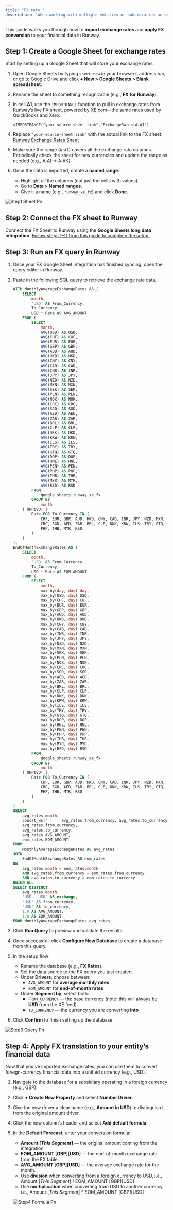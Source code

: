 ```yaml
---
title: "FX rate "
description: "When working with multiple entities or subsidiaries across different regions, you often need to consolidate financial data into a single reporting currency. Runway makes this possible by allowing you to convert values denominated in different currencies into one unified currency."
---
```


This guide walks you through how to **import exchange rates** and **apply FX conversion** to your financial data in Runway.

## Step 1: Create a Google Sheet for exchange rates

Start by setting up a Google Sheet that will store your exchange rates.

1. Open Google Sheets by typing `sheet.new` in your browser’s address bar, or go to Google Drive and click **\+ New \> Google Sheets \> Blank spreadsheet**.
2. Rename the sheet to something recognizable (e.g., **FX for Runway**).
3. In cell **A1**, use the `IMPORTRANGE` function to pull in exchange rates from Runway’s [live FX sheet](https://docs.google.com/spreadsheets/d/1gAsVhuVDFbXsztrOShUc8bNEFTEa8h7LIInYUXc1opQ/edit?usp=sharing), powered by [XE.com](http://xe.com/)—the same rates used by QuickBooks and Xero:

   ```
   =IMPORTRANGE("your-source-sheet-link","ExchangeRates!A:AI")
   ```


1. Replace `"your-source-sheet-link"` with the actual link to the FX sheet: [Runway Exchange Rates Sheet](https://docs.google.com/spreadsheets/d/1gAsVhuVDFbXsztrOShUc8bNEFTEa8h7LIInYUXc1opQ/edit?usp=sharing)
2. Make sure the range (`A:AI`) covers all the exchange rate columns. Periodically check the sheet for new currencies and update the range as needed (e.g., A:AI → A:AK).
3. Once the data is imported, create a **named range**:
   - Highlight all the columns (not just the cells with values).
   - Go to **Data \> Named ranges**.
   - Give it a name (e.g., `runway_xe_fx`) and click **Done**.

![Step1 Sheet Pn](/images/fx/step1-sheet.png)

## Step 2: Connect the FX sheet to Runway

Connect the FX Sheet to Runway using the **Google Sheets long data integration**. [Follow steps 1–11 from this guide to complete the setup.](https://docs.runway.com/integrations/data-storage/google-sheets#connecting-a-google-sheet-with-long-data)

## Step 3: Run an FX query in Runway

1. Once your FX Google Sheet integration has finished syncing, open the query editor in Runway.
2. Paste in the following SQL query to retrieve the exchange rate data.

   ```sql
   WITH MonthlyAverageExchangeRates AS (
       SELECT
           month,
           'USD' AS From_Currency,
           To_Currency,
           USD * Rate AS AVG_AMOUNT
       FROM (
           SELECT
               month,
               AVG(USD) AS USD,
               AVG(CHF) AS CHF,
               AVG(EUR) AS EUR,
               AVG(GBP) AS GBP,
               AVG(AUD) AS AUD,
               AVG(HKD) AS HKD,
               AVG(CNY) AS CNY,
               AVG(CAD) AS CAD,
               AVG(INR) AS INR,
               AVG(JPY) AS JPY,
               AVG(NZD) AS NZD,
               AVG(MXN) AS MXN,
               AVG(SEK) AS SEK,
               AVG(PLN) AS PLN,
               AVG(NOK) AS NOK,
               AVG(CRC) AS CRC,
               AVG(SGD) AS SGD,
               AVG(AED) AS AED,
               AVG(ZAR) AS ZAR,
               AVG(BRL) AS BRL,
               AVG(CLP) AS CLP,
               AVG(DKK) AS DKK,
               AVG(KRW) AS KRW,
               AVG(ILS) AS ILS,
               AVG(TRY) AS TRY,
               AVG(GTQ) AS GTQ,
               AVG(DOP) AS DOP,
               AVG(HNL) AS HNL,
               AVG(PEN) AS PEN,
               AVG(PHP) AS PHP,
               AVG(THB) AS THB,
               AVG(MYR) AS MYR,
               AVG(RSD) AS RSD
           FROM
               google_sheets.runway_xe_fx
           GROUP BY
               month
       ) UNPIVOT (
           Rate FOR To_Currency IN (
               CHF, EUR, GBP, AUD, HKD, CNY, CAD, INR, JPY, NZD, MXN, SEK, PLN, NOK,
               CRC, SGD, AED, ZAR, BRL, CLP, DKK, KRW, ILS, TRY, GTQ, DOP, HNL, PEN,
               PHP, THB, MYR, RSD
           )
       )
   ),
   EndOfMonthExchangeRates AS (
       SELECT
           month,
           'USD' AS From_Currency,
           To_Currency,
           USD * Rate AS EOM_AMOUNT
       FROM (
           SELECT
               month,
               max_by(day, day) day,
               max_by(USD, day) USD,
               max_by(CHF, day) CHF,
               max_by(EUR, day) EUR,
               max_by(GBP, day) GBP,
               max_by(AUD, day) AUD,
               max_by(HKD, day) HKD,
               max_by(CNY, day) CNY,
               max_by(CAD, day) CAD,
               max_by(INR, day) INR,
               max_by(JPY, day) JPY,
               max_by(NZD, day) NZD,
               max_by(MXN, day) MXN,
               max_by(SEK, day) SEK,
               max_by(PLN, day) PLN,
               max_by(NOK, day) NOK,
               max_by(CRC, day) CRC,
               max_by(SGD, day) SGD,
               max_by(AED, day) AED,
               max_by(ZAR, day) ZAR,
               max_by(BRL, day) BRL,
               max_by(CLP, day) CLP,
               max_by(DKK, day) DKK,
               max_by(KRW, day) KRW,
               max_by(ILS, day) ILS,
               max_by(TRY, day) TRY,
               max_by(GTQ, day) GTQ,
               max_by(DOP, day) DOP,
               max_by(HNL, day) HNL,
               max_by(PEN, day) PEN,
               max_by(PHP, day) PHP,
               max_by(THB, day) THB,
               max_by(MYR, day) MYR,
               max_by(RSD, day) RSD
           FROM
               google_sheets.runway_xe_fx
           GROUP BY
               month
       ) UNPIVOT (
           Rate FOR To_Currency IN (
               CHF, EUR, GBP, AUD, HKD, CNY, CAD, INR, JPY, NZD, MXN, SEK, PLN, NOK,
               CRC, SGD, AED, ZAR, BRL, CLP, DKK, KRW, ILS, TRY, GTQ, DOP, HNL, PEN,
               PHP, THB, MYR, RSD
           )
       )
   )
   SELECT
       avg_rates.month,
       concat_ws(' - ', avg_rates.from_currency, avg_rates.to_currency) AS exchange,
       avg_rates.from_currency,
       avg_rates.to_currency,
       avg_rates.AVG_AMOUNT,
       eom_rates.EOM_AMOUNT
   FROM
       MonthlyAverageExchangeRates AS avg_rates
   JOIN
       EndOfMonthExchangeRates AS eom_rates
   ON
       avg_rates.month = eom_rates.month
       AND avg_rates.from_currency = eom_rates.from_currency
       AND avg_rates.to_currency = eom_rates.to_currency
   UNION ALL
   SELECT DISTINCT
       avg_rates.month,
       'USD - USD' AS exchange,
       'USD' AS from_currency,
       'USD' AS to_currency,
       1.0 AS AVG_AMOUNT,
       1.0 AS EOM_AMOUNT
   FROM MonthlyAverageExchangeRates avg_rates;
   ```
3. Click **Run Query** to preview and validate the results.
4. Once successful, click **Configure New Database** to create a database from this query.
5. In the setup flow:
   - Rename the database (e.g., **FX Rates**).
   - Set the data source to the FX query you just created.
   - Under **Drivers**, choose between:
     - `AVG_AMOUNT` for **average monthly rates**
     - `EOM_AMOUNT` for **end-of-month rates**
   - Under **Segment by**, select both:
     - `FROM_CURRENCY` — the base currency (note: this will always be **USD** from the XE feed)
     - `TO_CURRENCY` — the currency you are converting **into**
6. Click **Confirm** to finish setting up the database.

![Step3 Query Pn](/images/fx/step3-query.png)

## Step 4: Apply FX translation to your entity’s financial data

Now that you’ve imported exchange rates, you can use them to convert foreign-currency financial data into a unified currency (e.g., USD).

1. Navigate to the database for a subsidiary operating in a foreign currency (e.g., GBP).
2. Click **\+ Create New Property** and select **Number Driver**.
3. Give the new driver a clear name (e.g., **Amount in USD**) to distinguish it from the original amount driver.
4. Click the new column’s header and select **Add default formula**.
5. In the **Default Forecast**, enter your conversion formula:
   - **Amount [_This Segment_]** — the original amount coming from the integration.
   - **EOM_AMOUNT [GBP][USD]** — the end-of-month exchange rate from the FX table.
   - **AVG_AMOUNT [GBP][USD]** — the average exchange rate for the month.
   - Use **division** when converting from a foreign currency to USD, i.e., Amount [_This Segment_] / EOM_AMOUNT [GBP][USD]
   - Use **multiplication** when converting from USD to another currency, i.e., Amount [_This Segment_] \* EOM_AMOUNT [GBP][USD]

   ![Step4 Formula Pn](/images/fx/step4-formula.png)